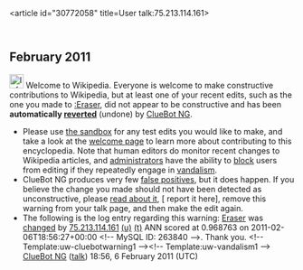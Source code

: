 <article id="30772058" title=User talk:75.213.114.161>
	<talkpage id="30772058" title="User talk:75.213.114.161">


== February 2011 ==
[[Image:Information.svg|left|25px|alt=|link=]] Welcome to Wikipedia. Everyone is welcome to make constructive contributions to Wikipedia, but at least one of your recent edits, such as the one you made to [[:Eraser]], did not appear to be constructive and has been '''automatically [[Help:Reverting|reverted]]''' (undone) by [[User:ClueBot NG|ClueBot NG]]. 
* Please use [[Wikipedia:Sandbox|the sandbox]] for any test edits you would like to make, and take a look at the [[Wikipedia:Introduction|welcome page]] to learn more about contributing to this encyclopedia. Note that human editors do monitor recent changes to Wikipedia articles, and [[WP:ADMINS|administrators]] have the ability to [[WP:BLOCK|block]] users from editing if they repeatedly engage in [[WP:vandalism|vandalism]].
* ClueBot NG produces very few [[User:ClueBot NG#Information About False Positives|false positives]], but it does happen. If you believe the change you made should not have been detected as unconstructive, please [[User:ClueBot NG#Information About False Positives|read about it]], [{{User:ClueBot NG/Warnings/FPReport|263840}} report it here], remove this warning from your talk page, and then make the edit again. 
* The following is the log entry regarding this warning: [[Eraser]] was [http://en.wikipedia.org/w/index.php?title=Eraser&amp;diff=412391802&amp;oldid=412163482 changed] by [[Special:Contributions/75.213.114.161|75.213.114.161]] [[User:75.213.114.161|(u)]] [[User talk:75.213.114.161|(t)]] ANN scored at 0.968763 on 2011-02-06T18:56:27+00:00 &lt;!-- MySQL ID: 263840 --&gt;. Thank you. &lt;!-- Template:uw-cluebotwarning1 --&gt;&lt;!-- Template:uw-vandalism1 --&gt; [[User:ClueBot NG|ClueBot NG]] ([[User talk:ClueBot NG|talk]]) 18:56, 6 February 2011 (UTC)
	</talkpage>
</article>